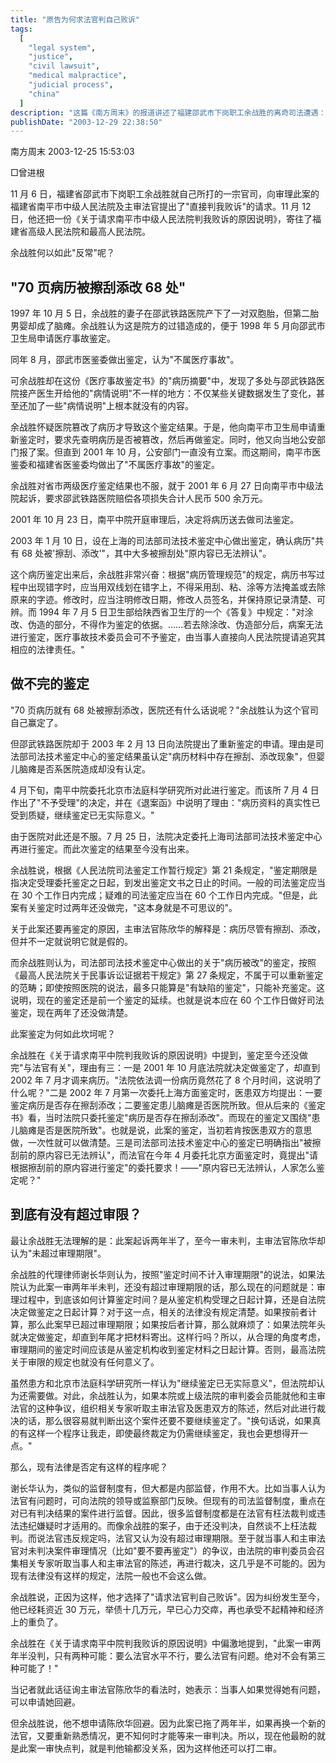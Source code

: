 ```yaml
---
title: "原告为何求法官判自己败诉"
tags:
  [
    "legal system",
    "justice",
    "civil lawsuit",
    "medical malpractice",
    "judicial process",
    "china"
  ]
description: "这篇《南方周末》的报道讲述了福建邵武市下岗职工余战胜的离奇司法遭遇：因认为医院人员过失导致儿子脑瘫，他提起医疗赔偿诉讼。虽然司法鉴定证实病历被篡改 68 处，但案件拖延两年半未判，令原告精神和经济负担沉重，最终不得不向法院提出'请求判我败诉'的异常请求，以期能获得二审机会。"
publishDate: "2003-12-29 22:38:50"
---
```


南方周末 2003-12-25 15:53:03

□曾进根

11 月 6 日，福建省邵武市下岗职工余战胜就自己所打的一宗官司，向审理此案的福建省南平市中级人民法院及主审法官提出了"直接判我败诉"的请求。11 月 12 日，他还把一份《关于请求南平市中级人民法院判我败诉的原因说明》，寄往了福建省高级人民法院和最高人民法院。

余战胜何以如此"反常"呢？

## "70 页病历被擦刮添改 68 处"

1997 年 10 月 5 日，余战胜的妻子在邵武铁路医院产下了一对双胞胎，但第二胎男婴却成了脑瘫。余战胜认为这是院方的过错造成的，便于 1998 年 5 月向邵武市卫生局申请医疗事故鉴定。

同年 8 月，邵武市医鉴委做出鉴定，认为"不属医疗事故"。

可余战胜却在这份《医疗事故鉴定书》的"病历摘要"中，发现了多处与邵武铁路医院接产医生开给他的"病情说明"不一样的地方：不仅某些关键数据发生了变化，甚至还加了一些"病情说明"上根本就没有的内容。

余战胜怀疑医院篡改了病历才导致这个鉴定结果。于是，他向南平市卫生局申请重新鉴定时，要求先查明病历是否被篡改，然后再做鉴定。同时，他又向当地公安部门报了案。但直到 2001 年 10 月，公安部门一直没有立案。而这期间，南平市医鉴委和福建省医鉴委均做出了"不属医疗事故"的鉴定。

余战胜对省市两级医疗鉴定结果也不服，就于 2001 年 6 月 27 日向南平市中级法院起诉，要求邵武铁路医院赔偿各项损失合计人民币 500 余万元。

2001 年 10 月 23 日，南平中院开庭审理后，决定将病历送去做司法鉴定。

2003 年 1 月 10 日，设在上海的司法部司法技术鉴定中心做出鉴定，确认病历"共有 68 处被'擦刮、添改'"，其中大多被擦刮处"原内容已无法辨认"。

这个病历鉴定出来后，余战胜非常兴奋：根据"病历管理规范"的规定，病历书写过程中出现错字时，应当用双线划在错字上，不得采用刮、粘、涂等方法掩盖或去除原来的字迹。修改时，应当注明修改日期，修改人员签名，并保持原记录清楚、可辨。而 1994 年 7 月 5 日卫生部给陕西省卫生厅的一个《答复》中规定："对涂改、伪造的部分，不得作为鉴定的依据。……若去除涂改、伪造部分后，病案无法进行鉴定，医疗事故技术委员会可不予鉴定，由当事人直接向人民法院提请追究其相应的法律责任。"

## 做不完的鉴定

"70 页病历就有 68 处被擦刮添改，医院还有什么话说呢？"余战胜认为这个官司自己赢定了。

但邵武铁路医院却于 2003 年 2 月 13 日向法院提出了重新鉴定的申请。理由是司法部司法技术鉴定中心的鉴定结果虽认定"病历材料中存在擦刮、添改现象"，但婴儿脑瘫是否系医院造成却没有认定。

4 月下旬，南平中院委托北京市法庭科学研究所对此进行鉴定。而该所 7 月 4 日作出了"不予受理"的决定，并在《退案函》中说明了理由："病历资料的真实性已受到质疑，继续鉴定已无实际意义。"

由于医院对此还是不服。7 月 25 日，法院决定委托上海司法部司法技术鉴定中心再进行鉴定。而此次鉴定的结果至今没有出来。

余战胜说，根据《人民法院司法鉴定工作暂行规定》第 21 条规定，"鉴定期限是指决定受理委托鉴定之日起，到发出鉴定文书之日止的时间。一般的司法鉴定应当在 30 个工作日内完成；疑难的司法鉴定应当在 60 个工作日内完成。"但是，此案有关鉴定时过两年还没做完，"这本身就是不可思议的"。

关于此案还要再鉴定的原因，主审法官陈欣华的解释是：病历尽管有擦刮、添改，但并不一定就说明它就是假的。

而余战胜则认为，司法部司法技术鉴定中心做出的关于"病历被改"的鉴定，按照《最高人民法院关于民事诉讼证据若干规定》第 27 条规定，不属于可以重新鉴定的范畴；即使按照医院的说法，最多只能算是"有缺陷的鉴定"，只能补充鉴定。这说明，现在的鉴定还是前一个鉴定的延续。也就是说本应在 60 个工作日做好司法鉴定，现在两年了还没做清楚。

此案鉴定为何如此坎坷呢？

余战胜在《关于请求南平中院判我败诉的原因说明》中提到，鉴定至今还没做完"与法官有关"，理由有三：一是 2001 年 10 月底法院就决定做鉴定了，却直到 2002 年 7 月才调来病历。"法院依法调一份病历竟然花了 8 个月时间，这说明了什么呢？"二是 2002 年 7 月第一次委托上海方面鉴定时，医患双方均提出：一要鉴定病历是否存在擦刮添改；二要鉴定患儿脑瘫是否医院所致。但从后来的《鉴定书》看，当时法院只委托鉴定"病历是否存在擦刮添改"。而现在的鉴定又围绕"患儿脑瘫是否是医院所致"。也就是说，此案的鉴定，当初若肯按医患双方的意思做，一次性就可以做清楚。三是司法部司法技术鉴定中心的鉴定已明确指出"被擦刮前的原内容已无法辨认"，而法官在今年 4 月委托北京方面鉴定时，竟提出"请根据擦刮前的原内容进行鉴定"的委托要求！——"原内容已无法辨认，人家怎么鉴定呢？"

## 到底有没有超过审限？

最让余战胜无法理解的是：此案起诉两年半了，至今一审未判，主审法官陈欣华却认为"未超过审理期限"。

余战胜的代理律师谢长华则认为，按照"鉴定时间不计入审理期限"的说法，如果法院认为此案一审两年半未判，还没有超过审理期限的话，那么现在的问题就是：审理过程中，到底该如何计算鉴定时间？是从鉴定机构受理之日起计算，还是自法院决定做鉴定之日起计算？对于这一点，相关的法律没有规定清楚。如果按前者计算，那么此案早已超过审理期限；如果按后者计算，那么就麻烦了：如果法院年头就决定做鉴定，却直到年尾才把材料寄出。这样行吗？所以，从合理的角度考虑，审理期间的鉴定时间应该是从鉴定机构收到鉴定材料之日起计算。否则，最高法院关于审限的规定也就没有任何意义了。

虽然患方和北京市法庭科学研究所一样认为"继续鉴定已无实际意义"，但法院却认为还需要做。对此，余战胜认为，如果本院或上级法院的审判委会员能就他和主审法官的这种争议，组织相关专家听取主审法官及医患双方的陈述，然后对此进行裁决的话，那么很容易就判断出这个案件还要不要继续鉴定了。"换句话说，如果真的有这样一个程序让我走，即使最终裁定为仍需继续鉴定，我也会更想得开一点。"

那么，现有法律是否定有这样的程序呢？

谢长华认为，类似的监督制度有，但大都是内部监督，作用不大。比如当事人认为法官有问题时，可向法院的领导或监察部门反映。但现有的司法监督制度，重点在对已有判决结果的案件进行监督。因此，很多监督制度都是在法官有枉法裁判或违法违纪嫌疑时才适用的。而像余战胜的案子，由于还没判决，自然谈不上枉法裁判。而说法官违反规定吗，法官又认为没有超过审理期限。至于就当事人和主审法官对未判决案件审理情况（比如"要不要再鉴定"）的争议，由法院的审判委员会召集相关专家听取当事人和主审法官的陈述，再进行裁决，这几乎是不可能的。因为现有法律没有这样的规定，法院一般也不会这么做。

余战胜说，正因为这样，他才选择了"请求法官判自己败诉"。因为纠纷发生至今，他已经耗资近 30 万元，举债十几万元，早已心力交瘁，再也承受不起精神和经济上的重负了。

余战胜在《关于请求南平中院判我败诉的原因说明》中偏激地提到，"此案一审两年半没判，只有两种可能：要么法官水平不行，要么法官有问题。绝对不会有第三种可能了！"

当记者就此话征询主审法官陈欣华的看法时，她表示：当事人如果觉得她有问题，可以申请她回避。

但余战胜说，他不想申请陈欣华回避。因为此案已拖了两年半，如果再换一个新的法官，又要重新熟悉情况，更不知何时才能等来一审判决。所以，现在他最盼的就是此案一审快点判，就是判他输都没关系，因为这样他还可以打二审。
